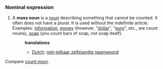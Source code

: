===Nominal expression===
#A '''mass noun''' is a [[noun]] describing something that cannot be counted. It often does not have a plural. It is used without the indefinite article. Examples: [[information]], [[money]] (however, "[[dollar]]", "[[euro]]", etc., are count nouns), [[soap]] (you count bars of soap, not soap itself).
#:'''translations'''
#:*[[Dutch]]: [[niet-telbaar zelfstandig naamwoord]]

Compare [[count noun]].